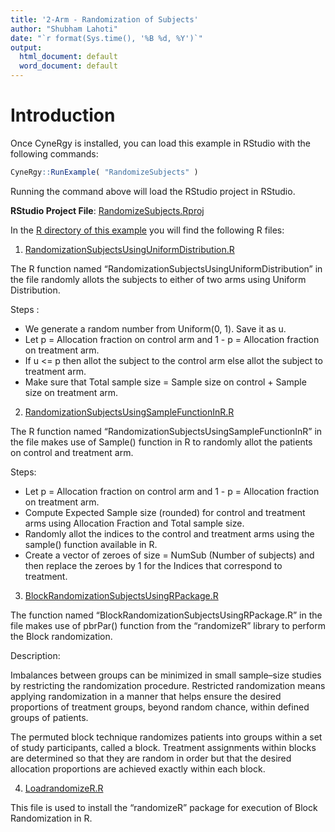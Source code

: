 ```yaml
---
title: '2-Arm - Randomization of Subjects'
author: "Shubham Lahoti"
date: "`r format(Sys.time(), '%B %d, %Y')`"
output:
  html_document: default
  word_document: default
---
```


# Introduction

Once CyneRgy is installed, you can load this example in RStudio with the following commands:
```r
CyneRgy::RunExample( "RandomizeSubjects" )
```

Running the command above will load the RStudio project in RStudio. 

**RStudio Project File**: [RandomizeSubjects.Rproj](https://github.com/Cytel-Inc/CyneRgy/blob/main/inst/Examples/RandomizeSubjects/RandomizeSubjects.Rproj)

In the [R directory of this example](https://github.com/Cytel-Inc/CyneRgy/tree/main/inst/Examples/RandomizeSubjects/R) you will find the following R files:

1. [RandomizationSubjectsUsingUniformDistribution.R](https://github.com/Cytel-Inc/CyneRgy/blob/main/inst/Examples/RandomizeSubjects/R/RandomizationSubjectsUsingUniformDistribution.R)

The R function named "RandomizationSubjectsUsingUniformDistribution" in the file randomly allots the subjects to either of two arms using Uniform Distribution.

Steps : 

- We generate a random number from Uniform(0, 1). Save it as u.
- Let p = Allocation fraction on control arm and 1 - p = Allocation fraction on treatment arm.
- If u <= p then allot the subject to the control arm else allot the subject to treatment arm.
- Make sure that Total sample size = Sample size on control + Sample size on treatment arm.


2. [RandomizationSubjectsUsingSampleFunctionInR.R](https://github.com/Cytel-Inc/CyneRgy/blob/main/inst/Examples/RandomizeSubjects/R/RandomizationSubjectsUsingSampleFunctionInR.R)

The R function named "RandomizationSubjectsUsingSampleFunctionInR" in the file makes use of Sample() function in R to randomly allot the patients on control and treatment arm.

Steps:

- Let p = Allocation fraction on control arm and 1 - p = Allocation fraction on treatment arm.
- Compute Expected Sample size (rounded) for control and treatment arms using Allocation Fraction and Total sample size.
- Randomly allot the indices to the control and treatment arms using the sample() function available in R.
- Create a vector of zeroes of size = NumSub (Number of subjects) and then replace the zeroes by 1 for the Indices that correspond to treatment. 


3. [BlockRandomizationSubjectsUsingRPackage.R](https://github.com/Cytel-Inc/CyneRgy/blob/main/inst/Examples/RandomizeSubjects/R/BlockRandomizationSubjectsUsingRPackage.R)

The function named "BlockRandomizationSubjectsUsingRPackage.R" in the file makes use of pbrPar() function from the "randomizeR" library to perform the Block randomization.

Description: 

Imbalances between groups can be minimized in small sample–size studies by restricting the randomization procedure. Restricted randomization means applying randomization in a manner that helps ensure the desired proportions of treatment groups, beyond random chance, within defined groups of patients.

The permuted block technique randomizes patients into groups within a set of study participants, called a block. 
Treatment assignments within blocks are determined so that they are random in order but that the desired allocation proportions are achieved exactly within each block.

4. [LoadrandomizeR.R](https://github.com/Cytel-Inc/CyneRgy/blob/main/inst/Examples/RandomizeSubjects/R/LoadRandomizeR.R)

This file is used to install the "randomizeR" package for execution of Block Randomization in R.

